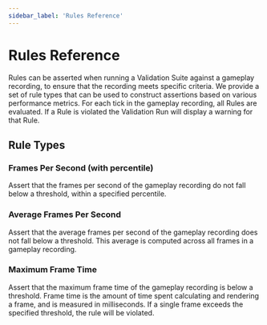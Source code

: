 ```yaml
---
sidebar_label: 'Rules Reference'
---
```


# Rules Reference

Rules can be asserted when running a Validation Suite against a gameplay recording, to ensure that the recording meets specific criteria. We provide a set of rule types that can be used to construct assertions based on various performance metrics. For each tick in the gameplay recording, all Rules are evaluated. If a Rule is violated the Validation Run will display a warning for that Rule.

## Rule Types

### Frames Per Second (with percentile)

Assert that the frames per second of the gameplay recording do not fall below a threshold, within a specified percentile.

### Average Frames Per Second

Assert that the average frames per second of the gameplay recording does not fall below a threshold. This average is computed
across all frames in a gameplay recording.

### Maximum Frame Time

Assert that the maximum frame time of the gameplay recording is below a threshold. Frame time is the amount of time spent calculating and rendering a frame, and is measured in milliseconds. If a single frame exceeds the specified threshold, the rule will be violated.
